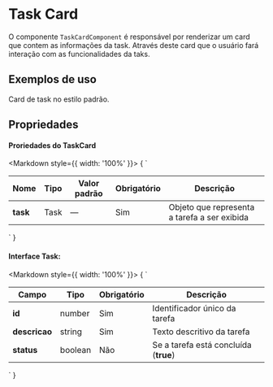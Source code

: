 
<Meta of={TaskCardComponentStories} />

# Task Card

O componente `TaskCardComponent` é responsável por renderizar um card que contem as informações da task. Através deste card que o usuário fará interação com as funcionalidades da taks.

## Exemplos de uso

Card de task no estilo padrão.

<Canvas of={TaskCardComponentStories.Default} />

## Propriedades

#### Proriedades do **TaskCard**

<Markdown  style={{ width: '100%' }}>
{
`

| Nome     | Tipo | Valor padrão | Obrigatório | Descrição                                    |
| -------- | ---- | ------------ | ----------- | -------------------------------------------- |
| **task** | Task | —            | Sim         | Objeto que representa a tarefa a ser exibida |

`
}

</Markdown>

#### Interface **Task**:

<Markdown  style={{ width: '100%' }}>
{
`

| Campo         | Tipo    | Obrigatório | Descrição                             |
| ------------- | ------- | ----------- | ------------------------------------- |
| **id**        | number  | Sim         | Identificador único da tarefa         |
| **descricao** | string  | Sim         | Texto descritivo da tarefa            |
| **status**    | boolean | Não         | Se a tarefa está concluída (**true**) |

`
}

</Markdown>
